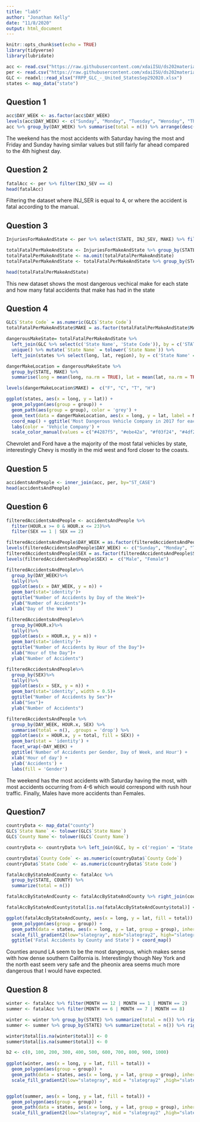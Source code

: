 ```yaml
---
title: "lab5"
author: "Jonathan Kelly"
date: "11/8/2020"
output: html_document
---
```


```r
knitr::opts_chunk$set(echo = TRUE)
library(tidyverse)
library(lubridate)

acc <- read.csv("https://raw.githubusercontent.com/xdaiISU/ds202materials/master/hwlabs/fars2017/accident.csv", stringsAsFactors = FALSE)
per <- read.csv("https://raw.githubusercontent.com/xdaiISU/ds202materials/master/hwlabs/fars2017/person.csv", stringsAsFactors = FALSE)
GLC <- readxl::read_xlsx("FRPP_GLC_-_United_StatesSep292020.xlsx")
states <- map_data("state")
```

## Question 1

```r

acc$DAY_WEEK <- as.factor(acc$DAY_WEEK)
levels(acc$DAY_WEEK) <- c("Sunday", "Monday", "Tuesday", "Wensday", "Thursday", "Friday", "Saturday")
acc %>% group_by(DAY_WEEK) %>% summarise(total = n()) %>% arrange(desc(total))
```

The weekend has the most accidents with Saturday having the most and Friday and Sunday having similar values but still fairly far ahead compared to the 4th highest day. 

## Question 2

```r
fatalAcc <- per %>% filter(INJ_SEV == 4)
head(fatalAcc)
```

Filtering the dataset where INJ_SER is equal to 4, or where the accident is fatal according to the manual.

## Question 3

```r
InjuriesForMakeAndState <- per %>% select(STATE, INJ_SEV, MAKE) %>% filter(INJ_SEV == 4)

totalFatalPerMakeAndState <- InjuriesForMakeAndState %>% group_by(STATE, MAKE) %>% summarize(total = sum(INJ_SEV)) %>% arrange(desc(total)) 
totalFatalPerMakeAndState <- na.omit(totalFatalPerMakeAndState)
totalFatalPerMakeAndState <- totalFatalPerMakeAndState %>% group_by(STATE) %>% slice(1)

head(totalFatalPerMakeAndState)
```

This new dataset shows the most dangerous vechical make for each state and how many fatal accidents that make has had in the state

## Question 4

```r
GLC$`State Code` = as.numeric(GLC$`State Code`)
totalFatalPerMakeAndState$MAKE = as.factor(totalFatalPerMakeAndState$MAKE)

dangerousMakeState= totalFatalPerMakeAndState %>%
  left_join(GLC %>% select(c('State Name', 'State Code')), by = c('STATE' = 'State Code')) %>% 
  unique() %>% mutate(`State Name` = tolower(`State Name`)) %>% 
  left_join(states %>% select(long, lat, region), by = c('State Name' = 'region'))

dangerMakeLocation = dangerousMakeState %>% 
  group_by(STATE, MAKE) %>% 
  summarise(long = mean(long, na.rm = TRUE), lat = mean(lat, na.rm = TRUE))

levels(dangerMakeLocation$MAKE) =  c("F", "C", "T", "H")

ggplot(states, aes(x = long, y = lat)) + 
  geom_polygon(aes(group = group)) +
  geom_path(aes(group = group), color = 'grey') +
  geom_text(data = dangerMakeLocation, aes(x = long, y = lat, label = MAKE, color = MAKE)) +
  coord_map() + ggtitle('Most Dangerous Vehicle Company in 2017 for each State') +
  labs(color = 'Vehicle Company') +
  scale_color_manual(values = c("#4287f5", "#ebe42a", "#f03f24", "#4df21b"), labels = c("F - Ford", "C - Chevrolet", "T - Toyota", "H - Honda"))

```

Chevrolet and Ford have a the majority of the most fatal vehicles by state, interestingly Chevy is mostly in the mid west and ford closer to the coasts.

## Question 5

```r
accidentsAndPeople <- inner_join(acc, per, by="ST_CASE")
head(accidentsAndPeople)
```

## Question 6

```r

filteredAccidentsAndPeople <- accidentsAndPeople %>%
  filter(HOUR.x >= 0 & HOUR.x <= 23)%>%
  filter(SEX == 1 | SEX == 2)

filteredAccidentsAndPeople$DAY_WEEK = as.factor(filteredAccidentsAndPeople$DAY_WEEK)
levels(filteredAccidentsAndPeople$DAY_WEEK) <- c("Sunday", "Monday", "Tuesday", "Wensday", "Thursday", "Friday", "Saturday")
filteredAccidentsAndPeople$SEX = as.factor(filteredAccidentsAndPeople$SEX)
levels(filteredAccidentsAndPeople$SEX) =  c("Male", "Female")

filteredAccidentsAndPeople%>%
  group_by(DAY_WEEK)%>%
  tally()%>%
  ggplot(aes(x = DAY_WEEK, y = n)) +
  geom_bar(stat='identity')+
  ggtitle("Number of Accidents by Day of the Week")+
  ylab("Number of Accidents")+
  xlab("Day of the Week")

filteredAccidentsAndPeople%>%
  group_by(HOUR.x)%>%
  tally()%>%
  ggplot(aes(x = HOUR.x, y = n)) +
  geom_bar(stat='identity')+
  ggtitle("Number of Accidents by Hour of the Day")+
  xlab("Hour of the Day")+
  ylab("Number of Accidents")

filteredAccidentsAndPeople%>%
  group_by(SEX)%>%
  tally()%>%
  ggplot(aes(x = SEX, y = n)) +
  geom_bar(stat='identity', width = 0.5)+
  ggtitle("Number of Accidents by Sex")+
  xlab("Sex")+
  ylab("Number of Accidents")

filteredAccidentsAndPeople %>%
  group_by(DAY_WEEK, HOUR.x, SEX) %>%
  summarise(total = n(), .groups = 'drop') %>%
  ggplot(aes(x = HOUR.x, y = total, fill = SEX)) +
  geom_bar(stat = 'identity') +
  facet_wrap(~DAY_WEEK) +
  ggtitle('Number of Accidents per Gender, Day of Week, and Hour') +
  xlab('Hour of day') +
  ylab('Accidents') +
  labs(fill = 'Gender')
```

The weekend has the most accidents with Saturday having the most, with most accidents occurring from 4-6 which would correspond with rush hour traffic.
Finally, Males have more accidents than Females. 


## Question7

```r

countryData <- map_data("county")
GLC$`State Name` <- tolower(GLC$`State Name`)
GLC$`County Name`<- tolower(GLC$`County Name`)

countryData <- countryData %>% left_join(GLC, by = c('region' = 'State Name', 'subregion' = 'County Name'))

countryData$`County Code` <- as.numeric(countryData$`County Code`)
countryData$`State Code` <- as.numeric(countryData$`State Code`)

fatalAccByStateAndCounty <- fatalAcc %>%
  group_by(STATE, COUNTY) %>%
  summarize(total = n())

fatalAccByStateAndCounty <- fatalAccByStateAndCounty %>% right_join(countryData, by = c('COUNTY' = 'County Code', 'STATE'= 'State Code'))

fatalAccByStateAndCounty$total[is.na(fatalAccByStateAndCounty$total)] <- 0

ggplot(fatalAccByStateAndCounty, aes(x = long, y = lat, fill = total)) + 
  geom_polygon(aes(group = group)) + 
  geom_path(data = states, aes(x = long, y = lat, group = group), inherit.aes=FALSE, size= 0.5, color='black')+
  scale_fill_gradient2(low="slategray", mid="slategray2", high="slategray4" , breaks = c(0, 100,200,300,400,500)) +
  ggtitle('Fatal Accidents by County and State') + coord_map()

```
Counties around LA seem to be the most dangerous, which makes sense with how dense southern California is. Interestingly though Ney York and the north east seem very safe and the pheonix area seems much more dangerous that I would have expected.

## Question 8

```r

winter <- fatalAcc %>% filter(MONTH == 12 | MONTH == 1 | MONTH == 2)
summer <- fatalAcc %>% filter(MONTH == 6 | MONTH == 7 | MONTH == 8)

winter <- winter %>% group_by(STATE) %>% summarize(total = n()) %>% right_join(countryData, by = c("STATE" = "State Code"))
summer <- summer %>% group_by(STATE) %>% summarize(total = n()) %>% right_join(countryData, by = c("STATE" = "State Code"))

winter$total[is.na(winter$total)] <- 0
summer$total[is.na(summer$total)] <- 0

b2 <- c(0, 100, 200, 300, 400, 500, 600, 700, 800, 900, 1000)
  
ggplot(winter, aes(x = long, y = lat, fill = total)) + 
  geom_polygon(aes(group = group)) + 
  geom_path(data = states, aes(x = long, y = lat, group = group), inherit.aes=FALSE, size= 0.5, color='black')+
  scale_fill_gradient2(low="slategray", mid = "slategray2" ,high="slategray4", breaks = b2) +ggtitle('Winter Fatalities Density Map') + coord_map()


ggplot(summer, aes(x = long, y = lat, fill = total)) + 
  geom_polygon(aes(group = group)) + 
  geom_path(data = states, aes(x = long, y = lat, group = group), inherit.aes=FALSE, size= 0.5, color='black')+
  scale_fill_gradient2(low="slategray", mid = "slategray2" ,high="slategray4", breaks = b2) + ggtitle('Summer Fatalities Density Map') + coord_map()
```


